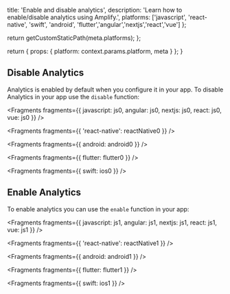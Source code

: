 
  title: 'Enable and disable analytics',
  description: 'Learn how to enable/disable analytics using Amplify.',
  platforms: ['javascript', 'react-native', 'swift', 'android', 'flutter','angular','nextjs','react','vue'] 
};

  return getCustomStaticPath(meta.platforms);
};

  return {
    props: {
      platform: context.params.platform,
      meta
    }
  };
}

## Disable Analytics

Analytics is enabled by default when you configure it in your app. To disable Analytics in your app use the `disable` function:


<Fragments fragments={{ javascript: js0, angular: js0, nextjs: js0, react: js0, vue: js0 }} />


<Fragments fragments={{ 'react-native': reactNative0 }} />


<Fragments fragments={{ android: android0 }} />


<Fragments fragments={{ flutter: flutter0 }} />


<Fragments fragments={{ swift: ios0 }} />

## Enable Analytics

To enable analytics you can use the `enable` function in your app:


<Fragments fragments={{ javascript: js1, angular: js1, nextjs: js1, react: js1, vue: js1 }} />


<Fragments fragments={{ 'react-native': reactNative1 }} />


<Fragments fragments={{ android: android1 }} />


<Fragments fragments={{ flutter: flutter1 }} />


<Fragments fragments={{ swift: ios1 }} />
